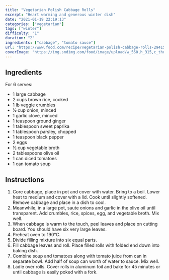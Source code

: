 ```yaml
---
title: "Vegetarian Polish Cabbage Rolls"
excerpt: "Heart warming and generous winter dish"
date: "2021-01-19 22:19:13"
categories: ["vegetarian"]
tags: ["winter"]
difficulty: "1"
duration: "2"
ingredients: ["cabbage", "tomato sauce"]
url: "https://www.food.com/recipe/vegetarian-polish-cabbage-rolls-294152"
coverImage: "https://img.sndimg.com/food/image/upload/w_560,h_315,c_thumb,fl_progressive,q_80/v1/img/recipes/29/41/52/pic2jHuNf.jpg"
---
```


## Ingredients

For 6 serves:

- 1 large cabbage
- 2 cups brown rice, cooked
- 1 lb veggie crumbles
- 1⁄2 cup onion, minced
- 1 garlic clove, minced
- 1 teaspoon ground ginger
- 1 tablespoon sweet paprika
- 1 tablespoon parsley, chopped
- 1 teaspoon black pepper
- 2 eggs
- 1⁄2 cup vegetable broth
- 2 tablespoons olive oil
- 1 can diced tomatoes
- 1 can tomato soup

## Instructions

1. Core cabbage, place in pot and cover with water. Bring to a boil. Lower heat to medium and cover with a lid. Cook until slightly softened. Remove cabbage and place in a dish to cool.
2. Meanwhile, in a large pot, saute onions and garlic in the olive oil until transparent. Add crumbles, rice, spices, egg, and vegetable broth. Mix well.
3. When cabbage is warm to the touch, peel leaves and place on cutting board. You should have six very large leaves.
4. Preheat oven to 190°C.
5. Divide filling mixture into six equal parts.
6. Fill cabbage leaves and roll. Place filled rolls with folded end down into baking dish.
7. Combine soup and tomatoes along with tomato juice from can in separate bowl. Add half of soup can worth of water to sauce. Mix well.
8. Ladle over rolls. Cover rolls in aluminum foil and bake for 45 minutes or until cabbage is easily poked with a fork.
